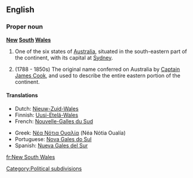 ==English==

===Proper noun===
'''[[New]] [[South]] [[Wales]]'''

# One of the six states of [[Australia]], situated in the south-eastern part of the continent, with its capital at [[Sydney]].
# {{historical}} (1788 - 1850s) The original name conferred on Australia by [[w:Captain James Cook|Captain James Cook]], and used to describe the entire eastern portion of the continent.
====Translations====
{{top}}
*Dutch: [[Nieuw-Zuid-Wales]]
*Finnish: [[Uusi-Etelä-Wales]]
*French: [[Nouvelle-Galles du Sud]]
{{mid}}
*Greek: [[Νέα Νότια Ουαλία]] (Néa Nόtia Oualía) {{f}}
*Portuguese: [[Nova Gales do Sul]]
*Spanish: [[Nueva Gales del Sur]] {{f}}
{{bottom}}

[[Category:Political subdivisions]]

[[fr:New South Wales]]